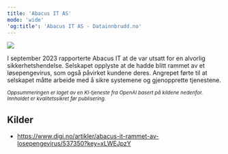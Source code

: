 ```yaml
---
title: 'Abacus IT AS'
mode: 'wide'
'og:title': 'Abacus IT AS - Datainnbrudd.no'
---
```


<Frame>
<img src="/images/abacus.png" noZoom/>
</Frame>

I september 2023 rapporterte Abacus IT at de var utsatt for en alvorlig sikkerhetshendelse. Selskapet opplyste at de hadde blitt rammet av et løsepengevirus, som også påvirket kundene deres. Angrepet førte til at selskapet måtte arbeide med å sikre systemene og gjenopprette tjenestene.

<sup><i>Oppsummeringen er laget av en KI-tjeneste fra OpenAI basert på kildene nedenfor. Innholdet er kvalitetssikret før publisering.</i></sup>

## Kilder
- https://www.digi.no/artikler/abacus-it-rammet-av-losepengevirus/537350?key=xLWEJpzY
